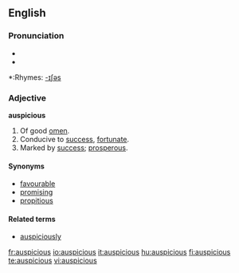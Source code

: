 ==English==

===Pronunciation===
*{{IPA|/ɔˈspɪʃˌəs/}}
*{{audio|en-us-auspicious.ogg|Audio (US)}}

*:Rhymes: [[Rhymes:English:-ɪʃəs|-ɪʃəs]]

===Adjective===
'''auspicious'''

# Of good [[omen]].
# Conducive to [[success]], [[fortunate]].
# Marked by [[success]]; [[prosperous]].

====Synonyms====
*[[favourable]]
*[[promising]]
*[[propitious]]

====Related terms====
*[[auspiciously]]

[[fr:auspicious]]
[[io:auspicious]]
[[it:auspicious]]
[[hu:auspicious]]
[[fi:auspicious]]
[[te:auspicious]]
[[vi:auspicious]]